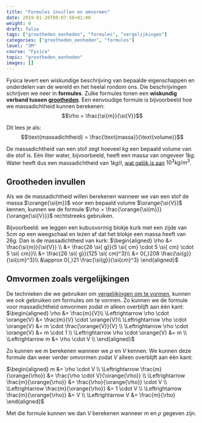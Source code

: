 ```yaml
---
title: "Formules invullen en omvormen"
date: 2019-01-28T08:07:58+01:00
weight: 8
draft: false
tags: ["grootheden_eenheden", "formules", "vergelijkingen"]
categories: ["grootheden_eenheden", "formules"]
level: "3M"
course: "Fysica"
topic: "grootheden_eenheden"
images: []
---
```


Fysica levert een wiskundige beschrijving van bepaalde eigenschappen en onderdelen van de wereld en het heelal rondom ons. Die beschrijvingen schrijven we neer in **formules**. Zulke formules tonen een **wiskundig verband tussen [grootheden](intro)**. Een eenvoudige formule is bijvoorbeeld hoe we massadichtheid kunnen berekenen:
$$\rho = \frac{\si{m}}{\si{V}}$$

Dit lees je als:
$$\text{massadichtheid} = \frac{\text{massa}}{\text{volume}}$$

De massadichtheid van een stof zegt hoeveel $\si{kg}$ een bepaald volume van die stof is. Eén liter water, bijvoorbeeld, heeft een massa van ongeveer $1 \si{ kg}$. Water heeft dus een massadichtheid van $1 \si{ kg/l}$, [wat gelijk is aan](eenheden_omzetten#volumes-omzetten) $10^3 \si{ kg/m}^3$.

## Grootheden invullen

Als we de massadichtheid willen berekenen wanneer we van een stof de massa $\orange{\si{m}}$ voor een bepaald volume $\orange{\si{V}}$ kennen, kunnen we de formule $\rho = \frac{\orange{\si{m}}}{\orange{\si{V}}}$ rechtstreeks gebruiken.

Bijvoorbeeld: we leggen een kubusvormig blokje kurk met een zijde van $5 \si{ cm}$ op een weegschaal en lezen af dat het blokje een massa heeft van $26 \si{ g}$. Dan is de massadichtheid van kurk:
$\begin{aligned}
\rho &= \frac{\si{m}}{\si{V}} \\
&= \frac{26 \si{ g}}{5 \si{ cm} \cdot 5 \si{ cm} \cdot 5 \si{ cm}}\\
&= \frac{26 \si{ g}}{125 \si{ cm}^3}\\
&= 0{,}208 \frac{\si{g}}{\si{cm}^3}\\
&\approx 0{,}21 \frac{\si{g}}{\si{cm}^3}
\end{aligned}$

## Omvormen zoals vergelijkingen

De technieken die we gebruiken om [vergelijkingen om te vormen](../../wiskunde/1g_vgl/omvormen), kunnen we ook gebruiken om formules om te vormen. Zo kunnen we de formule voor massadichtheid omvormen zodat $m$ alleen overblijft aan één kant:
$\begin{aligned}
\rho &= \frac{m}{V}\\
\Leftrightarrow \rho \cdot \orange{V} &= \frac{m}{V} \cdot \orange{V}\\
\Leftrightarrow \rho \cdot \orange{V} &= m \cdot \frac{\orange{V}}{V} \\
\Leftrightarrow \rho \cdot \orange{V} &= m \cdot 1 \\
\Leftrightarrow \rho \cdot \orange{V} &= m \\
\Leftrightarrow m &= \rho \cdot V \\
\end{aligned}$

Zo kunnen we $m$ berekenen wanneer we $\rho$ en $V$ kennen. We kunnen deze formule dan weer verder omvormen zodat $V$ alleen overblijft aan één kant:

$\begin{aligned}
m &= \rho \cdot V \\
\Leftrightarrow \frac{m}{\orange{\rho}} &= \frac{\rho \cdot V}{\orange{\rho}} \\
\Leftrightarrow \frac{m}{\orange{\rho}} &= \frac{\rho}{\orange{\rho}} \cdot V \\
\Leftrightarrow \frac{m}{\orange{\rho}} &= 1 \cdot V \\
\Leftrightarrow \frac{m}{\orange{\rho}} &= V \\
\Leftrightarrow V &= \frac{m}{\rho}
\end{aligned}$

Met die formule kunnen we dan $V$ berekenen wanneer $m$ en $\rho$ gegeven zijn.
